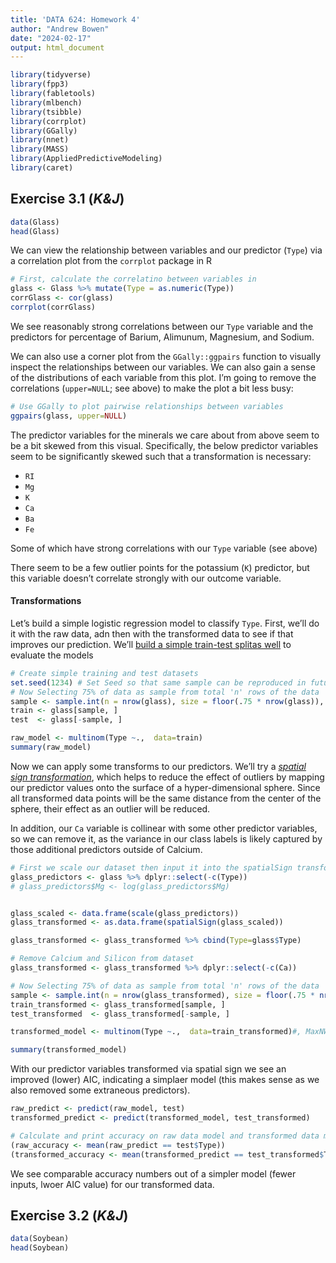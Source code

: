 ```yaml
---
title: 'DATA 624: Homework 4'
author: "Andrew Bowen"
date: "2024-02-17"
output: html_document
---
```




```r
library(tidyverse)
library(fpp3)
library(fabletools)
library(mlbench)
library(tsibble)
library(corrplot)
library(GGally)
library(nnet)
library(MASS)
library(AppliedPredictiveModeling)
library(caret)
```

## Exercise 3.1 (*K&J*)

```r
data(Glass)
head(Glass)
```

We can view the relationship between variables and our predictor (`Type`) via a correlation plot from the `corrplot` package in R
```r
# First, calculate the correlatino between variables in 
glass <- Glass %>% mutate(Type = as.numeric(Type))
corrGlass <- cor(glass)
corrplot(corrGlass)
```
We see reasonably strong correlations between our `Type` variable and the predictors for percentage of Barium, Alimunum, Magnesium, and Sodium.

We can also use a corner plot from the `GGally::ggpairs` function to visually inspect the relationships between our variables. We can also gain a sense of the distributions of each variable from this plot. I'm going to remove the correlations (`upper=NULL`; see above) to make the plot a bit less busy:
```r
# Use GGally to plot pairwise relationships between variables
ggpairs(glass, upper=NULL)
```

The predictor variables for the minerals we care about from above seem to be a bit skewed from this visual. Specifically, the below predictor variables seem to be significantly skewed such that a transformation is necessary:

- `RI`
- `Mg`
- `K`
- `Ca`
- `Ba`
- `Fe`

Some of which have strong correlations with our `Type` variable (see above)

There seem to be a few outlier points for the potassium (`K`) predictor, but this variable doesn't correlate strongly with our outcome variable.

#### Transformations
Let's build a simple logistic regression model to classify `Type`. First, we'll do it with the raw data, adn then with the transformed data to see if that improves our prediction. We'll [build a simple train-test splitas well](https://stackoverflow.com/questions/17200114/how-to-split-data-into-training-testing-sets-using-sample-function) to evaluate the models
```r
# Create simple training and test datasets
set.seed(1234) # Set Seed so that same sample can be reproduced in future also
# Now Selecting 75% of data as sample from total 'n' rows of the data  
sample <- sample.int(n = nrow(glass), size = floor(.75 * nrow(glass)), replace = F)
train <- glass[sample, ]
test  <- glass[-sample, ]

raw_model <- multinom(Type ~.,  data=train)
summary(raw_model)
```

Now we can apply some transforms to our predictors. We'll try a [*spatial sign transformation*](https://topepo.github.io/caret/pre-processing.html), which helps to reduce the effect of outliers by mapping our predictor values onto the surface of a hyper-dimensional sphere. Since all transformed data points will be the same distance from the center of the sphere, their effect as an outlier will be reduced.

In addition, our `Ca` variable is collinear with some other predictor variables, so we can remove it, as the variance in our class labels is likely captured by those additional predictors outside of Calcium.
```r
# First we scale our dataset then input it into the spatialSign transform
glass_predictors <- glass %>% dplyr::select(-c(Type))
# glass_predictors$Mg <- log(glass_predictors$Mg)


glass_scaled <- data.frame(scale(glass_predictors))
glass_transformed <- as.data.frame(spatialSign(glass_scaled))

glass_transformed <- glass_transformed %>% cbind(Type=glass$Type)

# Remove Calcium and Silicon from dataset
glass_transformed <- glass_transformed %>% dplyr::select(-c(Ca))
```



```r
# Now Selecting 75% of data as sample from total 'n' rows of the data  
sample <- sample.int(n = nrow(glass_transformed), size = floor(.75 * nrow(glass_transformed)), replace = F)
train_transformed <- glass_transformed[sample, ]
test_transformed  <- glass_transformed[-sample, ]

transformed_model <- multinom(Type ~.,  data=train_transformed)#, MaxNWts=1450)
```

```r
summary(transformed_model)
```

With our predictor variables transformed via spatial sign we see an improved (lower) AIC, indicating a simplaer model (this makes sense as we also removed some extraneous predictors). 

```r
raw_predict <- predict(raw_model, test)
transformed_predict <- predict(transformed_model, test_transformed)

# Calculate and print accuracy on raw data model and transformed data model
(raw_accuracy <- mean(raw_predict == test$Type))
(transformed_accuracy <- mean(transformed_predict == test_transformed$Type))
```

We see comparable accuracy numbers out of a simpler model (fewer inputs, lwoer AIC value) for our transformed data. 

## Exercise 3.2 (*K&J*)

```r
data(Soybean)
head(Soybean)
```


```r

```



